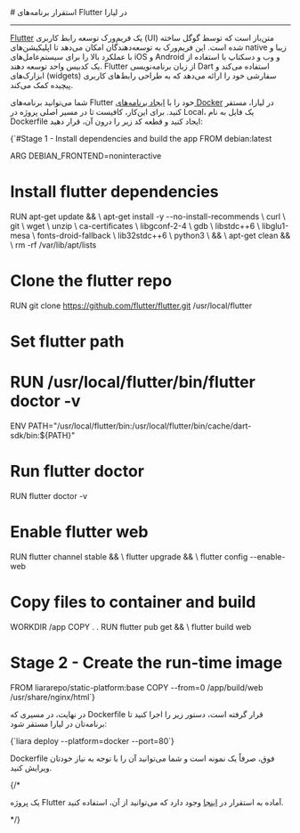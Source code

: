 
<Layout>
# استقرار برنامه‌های Flutter در لیارا
<hr className="mb-2" />
<a href="https://flutter.dev/" className="blue-link">Flutter</a> یک فریم‌ورک توسعه رابط کاربری (UI) متن‌باز است که توسط گوگل ساخته شده است. این فریم‌ورک به توسعه‌دهندگان امکان می‌دهد تا اپلیکیشن‌های native زیبا و با عملکرد بالا را برای سیستم‌عامل‌های iOS و Android و وب و دسکتاپ با استفاده از یک کدبیس واحد توسعه دهند. Flutter از زبان برنامه‌نویسی Dart استفاده می‌کند و ابزارک‌های (widgets) سفارشی خود را ارائه می‌دهد که به طراحی رابط‌های کاربری پیچیده کمک می‌کند.
<div className="h-2" />

شما می‌توانید برنامه‌های Flutter خود را با <a href="../how-tos/create-app" className="blue-link">ایجاد برنامه‌های Docker</a> در لیارا، مستقر کنید.
برای این‌کار، کافیست تا در مسیر اصلی پروژه در Local، یک فایل به نام <Important>Dockerfile</Important> ایجاد کنید و قطعه کد زیر را درون آن، قرار دهید:
<div className="h-2" />
<div dir='ltr'>
    <Highlight className="dockerfile">
        {`#Stage 1 - Install dependencies and build the app
FROM debian:latest

ARG DEBIAN_FRONTEND=noninteractive

# Install flutter dependencies
RUN apt-get update && \\
    apt-get install -y --no-install-recommends \\
      curl \\
      git \\
      wget \\
      unzip \\
      ca-certificates \\
      libgconf-2-4 \\
      gdb \\
      libstdc++6 \\
      libglu1-mesa \\
      fonts-droid-fallback \\
      lib32stdc++6 \\
      python3 \\
    && \\
    apt-get clean && \\
    rm -rf /var/lib/apt/lists

# Clone the flutter repo
RUN git clone https://github.com/flutter/flutter.git /usr/local/flutter

# Set flutter path
# RUN /usr/local/flutter/bin/flutter doctor -v
ENV PATH="/usr/local/flutter/bin:/usr/local/flutter/bin/cache/dart-sdk/bin:\${PATH}"

# Run flutter doctor
RUN flutter doctor -v
# Enable flutter web
RUN flutter channel stable && \\
    flutter upgrade && \\
    flutter config --enable-web

# Copy files to container and build
WORKDIR /app
COPY . .
RUN flutter pub get && \\
    flutter build web

# Stage 2 - Create the run-time image
FROM liararepo/static-platform:base
COPY --from=0 /app/build/web /usr/share/nginx/html`}
    </Highlight>
</div>
<div className="h-2" />

در نهایت، در مسیری که <Important>Dockerfile</Important> قرار گرفته است، دستور زیر را اجرا کنید تا برنامه‌تان در لیارا مستقر شود:
<div className="h-2" />
<div dir='ltr'>
    <Highlight className="js">
        {`liara deploy --platform=docker --port=80`}
    </Highlight>
</div>

<div className="h-2" />
<Alert variant="info">
<p>
<Important>Dockerfile</Important> فوق، صرفاً یک نمونه است و شما می‌توانید آن را با توجه به نیاز خودتان ویرایش کنید.
</p>
</Alert>

{/* <Alert variant="success">
<p>
یک پروژه Flutter آماده به استقرار در <a href="https://github.com/liara-cloud/astro-getting-started" className="blue-link">اینجا</a> وجود دارد که می‌توانید از آن، استفاده کنید.
</p>
</Alert> */}

</Layout>